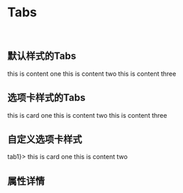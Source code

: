 
<Meta title='TintUI|Tabs' component={Tabs} />

# Tabs

<br/>

## 默认样式的Tabs

<Preview >
  <Story name='defaultTabs' >
    <Tabs onSelect={action('selected')}>
      <TabItem label="tab1">this is content one</TabItem>
      <TabItem label="tab2">this is content two</TabItem>
      <TabItem label="tab3">this is content three</TabItem>
    </Tabs>
  </Story>
</Preview>

## 选项卡样式的Tabs


<Preview>
  <Story name='selectTab' >
    <Tabs onSelect={action('selected')} type="card">
      <TabItem label='card1'>this is card one</TabItem>
      <TabItem label="card2">this is content two</TabItem>
      <TabItem label="card3" disabled>this is content three</TabItem>
    </Tabs> 
  </Story>
</Preview>

## 自定义选项卡样式


<Preview>
  <Story name='customSelectTabs' >
    <Tabs onSelect={action('selected')} type="card">
      <TabItem 
        label={<React.Fragment><Icon icon="check-circle" />tab1</React.Fragment>}>
        this is card one
      </TabItem>
      <TabItem label="tab2">this is content two</TabItem>
    </Tabs> 
  </Story>
</Preview>

## 属性详情 

<Props of={Tabs} />